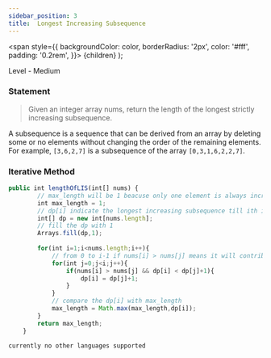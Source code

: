 ```yaml
---
sidebar_position: 3
title:  Longest Increasing Subsequence
---
```



  <span
    style={{
      backgroundColor: color,
      borderRadius: '2px',
      color: '#fff',
      padding: '0.2rem',
    }}>
    {children}
  </span>
);

Level - <Highlight color="#fece2f">Medium</Highlight>

### Statement

> Given an integer array nums, return the length of the longest strictly increasing subsequence.

A subsequence is a sequence that can be derived from an array by deleting some or no elements without changing the order of the remaining elements. For example, `[3,6,2,7]` is a subsequence of the array `[0,3,1,6,2,2,7]`.


### Iterative Method

<Tabs>
<TabItem value="java" label="Java">

```js
public int lengthOfLIS(int[] nums) {
        // max_length will be 1 beacuse only one element is always increasing
        int max_length = 1;
        // dp[i] indicate the longest increasing subsequence till ith index where last number is always nums[i] 
        int[] dp = new int[nums.length];
        // fill the dp with 1
        Arrays.fill(dp,1);
        
        for(int i=1;i<nums.length;i++){
            // from 0 to i-1 if nums[i] > nums[j] means it will contribute to the subsequence
            for(int j=0;j<i;j++){
                if(nums[i] > nums[j] && dp[i] < dp[j]+1){
                    dp[i] = dp[j]+1;
                }
            }
            // compare the dp[i] with max_length
            max_length = Math.max(max_length,dp[i]);
        }
        return max_length;
    }

```

</TabItem>

<TabItem value="other" label="Other">

```
currently no other languages supported
```

</TabItem>

</Tabs>